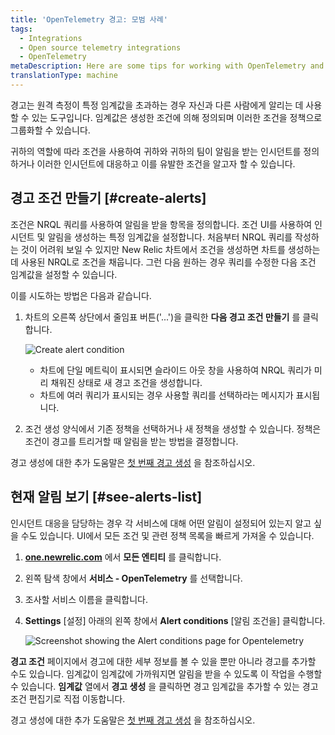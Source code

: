 ```yaml
---
title: 'OpenTelemetry 경고: 모범 사례'
tags:
  - Integrations
  - Open source telemetry integrations
  - OpenTelemetry
metaDescription: Here are some tips for working with OpenTelemetry and New Relic alerts.
translationType: machine
---
```




경고는 원격 측정이 특정 임계값을 초과하는 경우 자신과 다른 사람에게 알리는 데 사용할 수 있는 도구입니다. 임계값은 생성한 조건에 의해 정의되며 이러한 조건을 정책으로 그룹화할 수 있습니다.

귀하의 역할에 따라 조건을 사용하여 귀하와 귀하의 팀이 알림을 받는 인시던트를 정의하거나 이러한 인시던트에 대응하고 이를 유발한 조건을 알고자 할 수 있습니다.

## 경고 조건 만들기 [#create-alerts]

조건은 NRQL 쿼리를 사용하여 알림을 받을 항목을 정의합니다. 조건 UI를 사용하여 인시던트 및 알림을 생성하는 특정 임계값을 설정합니다. 처음부터 NRQL 쿼리를 작성하는 것이 어려워 보일 수 있지만 New Relic 차트에서 조건을 생성하면 차트를 생성하는 데 사용된 NRQL로 조건을 채웁니다. 그런 다음 원하는 경우 쿼리를 수정한 다음 조건 임계값을 설정할 수 있습니다.

이를 시도하는 방법은 다음과 같습니다.

1. 차트의 오른쪽 상단에서 줄임표 버튼('...')을 클릭한 **다음 경고 조건 만들기** 를 클릭합니다.

   <img
     src={opentelemetryCreateAlertCondition}
     title="Create alert condition"
     alt="Create alert condition"
   />

   * 차트에 단일 메트릭이 표시되면 슬라이드 아웃 창을 사용하여 NRQL 쿼리가 미리 채워진 상태로 새 경고 조건을 생성합니다.
   * 차트에 여러 쿼리가 표시되는 경우 사용할 쿼리를 선택하라는 메시지가 표시됩니다.

2. 조건 생성 양식에서 기존 정책을 선택하거나 새 정책을 생성할 수 있습니다. 정책은 조건이 경고를 트리거할 때 알림을 받는 방법을 결정합니다.

경고 생성에 대한 추가 도움말은 [첫 번째 경고 생성](/docs/alerts-applied-intelligence/new-relic-alerts/get-started/your-first-nrql-condition) 을 참조하십시오.

## 현재 알림 보기 [#see-alerts-list]

인시던트 대응을 담당하는 경우 각 서비스에 대해 어떤 알림이 설정되어 있는지 알고 싶을 수도 있습니다. UI에서 모든 조건 및 관련 정책 목록을 빠르게 가져올 수 있습니다.

1. **[one.newrelic.com](https://one.newrelic.com/all-capabilities)** 에서 **모든 엔티티** 를 클릭합니다.

2. 왼쪽 탐색 창에서 **서비스 - OpenTelemetry** 를 선택합니다.

3. 조사할 서비스 이름을 클릭합니다.

4. **Settings** \[설정] 아래의 왼쪽 창에서 **Alert conditions** \[알림 조건을] 클릭합니다.

   <img src={opentelemetryAlertsConditionList} title="Screenshot showing the Alert conditions page for Opentelemetry" alt="Screenshot showing the Alert conditions page for Opentelemetry"/>

**경고 조건** 페이지에서 경고에 대한 세부 정보를 볼 수 있을 뿐만 아니라 경고를 추가할 수도 있습니다. 임계값이 임계값에 가까워지면 알림을 받을 수 있도록 이 작업을 수행할 수 있습니다. **임계값** 열에서 **경고 생성** 을 클릭하면 경고 임계값을 추가할 수 있는 경고 조건 편집기로 직접 이동합니다.

경고 생성에 대한 추가 도움말은 [첫 번째 경고 생성](/docs/alerts-applied-intelligence/new-relic-alerts/get-started/your-first-nrql-condition) 을 참조하십시오.